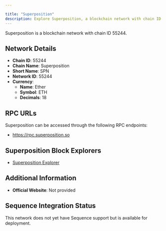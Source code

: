 ```yaml
---

title: "Superposition"
description: Explore Superposition, a blockchain network with chain ID 55244. Learn about its native currency, Ether, and how to interact with the network.
---
```




Superposition is a blockchain network with chain ID 55244.

## Network Details

- **Chain ID**: 55244
- **Chain Name**: Superposition
- **Short Name**: SPN
- **Network ID**: 55244
- **Currency**: 
  - **Name**: Ether
  - **Symbol**: ETH
  - **Decimals**: 18

## RPC URLs

Superposition can be accessed through the following RPC endpoints:

- https://rpc.superposition.so

## Superposition Block Explorers

- [Superposition Explorer](https://explorer.superposition.so)

## Additional Information

- **Official Website**: Not provided

## Sequence Integration Status

This network does not yet have Sequence support but is available for deployment.
